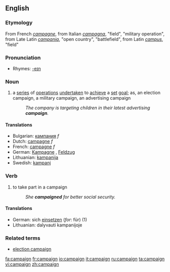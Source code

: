==English==

===Etymology===
From French ''[[campagne]]'', from Italian ''[[campagna]]'', "field", "military operation", from Late Latin ''[[campania]]'', "open country", "battlefield", from Latin ''[[campus]]'', "field"

===Pronunciation===
*Rhymes: [[Rhymes:English:-eɪn|-eɪn]]

===Noun===
{{en-noun}}
# a [[series]] of [[operation]]s [[undertaken]] to [[achieve]] a [[set]] [[goal]]; as, an election campaign, a military campaign, an advertising campaign
#:''The company is targeting children in their latest advertising '''campaign'''.''
====Translations====
*Bulgarian: [[кампания]] ''f''
*Dutch: [[campagne]] ''f''
*French: [[campagne]] ''f''
*German: [[Kampagne]] {{f}}, [[Feldzug]] {{m}}
*Lithuanian: [[kampanija]]
*Swedish: [[kampanj]]

===Verb===
{{en-verb}}
# {{intransitive}} to take part in a campaign
#:''She '''campaigned''' for better social security.''
====Translations====
*German: sich [[einsetzen]] (''for'': für) (1)
*Lithuanian: dalyvauti kampanijoje

===Related terms===
*[[election campaign]]

[[fa:campaign]]
[[fr:campaign]]
[[io:campaign]]
[[it:campaign]]
[[ru:campaign]]
[[ta:campaign]]
[[vi:campaign]]
[[zh:campaign]]
